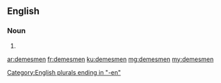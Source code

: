==English==

===Noun===
{{head|en|noun plural form}}

# {{plural of|demesman|lang=en}}

[[Category:English plurals ending in "-en"]]

[[ar:demesmen]]
[[fr:demesmen]]
[[ku:demesmen]]
[[mg:demesmen]]
[[my:demesmen]]